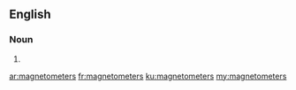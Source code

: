 ==English==

===Noun===
{{head|en|plural}}

# {{plural of|magnetometer|lang=en|nocat=1}}

[[ar:magnetometers]]
[[fr:magnetometers]]
[[ku:magnetometers]]
[[my:magnetometers]]